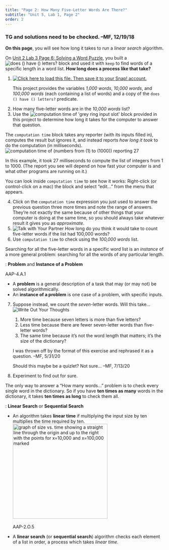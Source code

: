 ```yaml
---
title: "Page 2: How Many Five-Letter Words Are There?"
subtitle: "Unit 5, Lab 1, Page 2"
order: 2
---
```


::: todo
<h3>TG and solutions need to be checked. --MF, 12/19/18</h3>
:::

::: learn
<p><strong>On this page</strong>, you will see how long it takes to run
a <em>linear search</em> algorithm.</p>
:::

<p>On
<a href="/unit-2/lab-3/6-solving-word-puzzle.html" title="Unit 2 Lab 3 Page 6: Solving a Word Puzzle">Unit
2 Lab 3 Page 6: Solving a Word Puzzle</a>, you built a
<img src="/img/5-algorithms/does-word-have-number-letters.png" title="does () have () letters?" alt="does () have () letters?" class="inline nopadtb"/>
block and used it with <code>keep</code> to find words of a specific
length in a word list. <strong>How long does a process like that
take?</strong></p>

::: {#first .forYouToDo}
<ol>

<li>

<a href="/prog/5-algorithms/U5L1-Spell-Checker.xml" class="run"><img src="/img/icons/load-save.png" title="Click here to load this file. Then save it to your Snap! account." alt="Click here to load this file. Then save it to your Snap! account." class="inline"/></a>

::: endnote
This project provides the variables <var>1,000 words</var>, <var>10,000
words</var>, and <var>100,000 words</var> (each containing a list of
words) and a copy of the <code>does () have () letters?</code>
predicate.
:::

</li>

<li>How many five-letter words are in the <var>10,000 words</var>
list?</li>

<li>Use the
<img src="/img/5-algorithms/computation-time-of.png" title="computation time of &apos;grey ring input slot&apos;" alt="computation time of &apos;grey ring input slot&apos;" class="inline"/>
block provided in this project to determine how long it takes for the
computer to answer that question.</li>

</ol>
:::

<p>The <code>computation time</code> block takes any reporter (with its
inputs filled in), computes the result but ignores it, and instead
reports <em>how long it took</em> to do the computation (in
milliseconds).<br />
<img src="/img/5-algorithms/computation-time-reporting.png" title="computation time of (numbers from (1) to (1000)) reporting 27" alt="computation time of (numbers from (1) to (1000)) reporting 27" class="indent"/></p>

<p>In this example, it took 27 milliseconds to compute the list of
integers from 1 to 1000. (The report you see will depend on how fast
your computer is and what other programs are running on it.)</p>

<p>You can look inside <code>computation time</code> to see how it
works: Right-click (or control-click on a mac) the block and select
"edit..." from the menu that appears.</p>

::: forYouToDo
<ol start="4">

<li>Click on the <code>computation time</code> expression you just used
to answer the previous question three more times and note the range of
answers. They're not exactly the same because of other things that your
computer is doing at the same time, so you should always take whatever
result it gives you as <em>approximate</em>.</li>

<li><img src="/img/icons/talk-with-your-partner.png" title="Talk with Your Partner" alt="Talk with Your Partner" class="inline"/>
How long do you think it would take to count five-letter words if the
list had 100,000 words?</li>

<li>Use <code>computation time</code> to check using the <var>100,000
words</var> list.</li>

</ol>
:::

<p>Searching for all the five-letter words in a specific word list is an
<em>instance</em> of a more general problem: searching for all the words
of any particular length.</p>

::: vocabFullWidth
: <strong>Problem</strong> and <strong>Instance of a Problem</strong>

::: ap-standard
AAP-4.A.1
:::

<ul>

<li>A <strong>problem</strong> is a general description of a task that
may (or may not) be solved algorithmically.</li>

<li>An <strong>instance of a problem</strong> is one case of a problem,
with specific inputs.</li>

</ul>
:::

::: forYouToDo
<ol start="7">

<li>

Suppose instead, we count the <em>seven</em>-letter words. Will this
take...
<img src="/img/icons/write-out-thoughts.png" title="Write Out Your Thoughts" alt="Write Out Your Thoughts" class="float-end"/>

<ol>

<li>More time because seven letters is more than five letters?</li>

<li>Less time because there are fewer seven-letter words than
five-letter words?</li>

<li>The same time because it's not the word length that matters; it's
the size of the dictionary?</li>

</ol>

::: todo
I was thrown off by the format of this exercise and rephrased it as a
question. --MF, 5/31/20

<p>Should this maybe be a quizlet? Not sure... --MF, 7/13/20</p>
:::

</li>

<li>Experiment to find out for sure.</li>

</ol>
:::

<p>The only way to answer a "How many words..." problem is to check
every single word in the dictionary. So if you have <strong>ten times as
many</strong> words in the dictionary, it takes <strong>ten times as
long</strong> to check them all.</p>

::: vocabFullWidth
: <strong>Linear Search</strong> or <strong>Sequential Search</strong>

<ul>

<li>An algorithm takes <strong>linear time</strong> if multiplying the
input size by ten multiplies the time required by ten.<br />
<img src="/img/5-algorithms/size-vs-time.png" title="graph of size vs. time showing a straight line through the origin and up to the right with the points for x=10,000 and x=100,000 marked" alt="graph of size vs. time showing a straight line through the origin and up to the right with the points for x=10,000 and x=100,000 marked" class="indent noshadow" style="height:300px"/></li>

::: ap-standard
AAP-2.O.5
:::

<li>A <strong>linear search</strong> (or <strong>sequential
search</strong>) algorithm checks each element of a list in order, a
process which takes <em>linear time</em>.</li>

</ul>
:::

